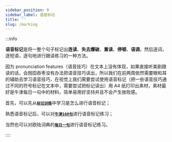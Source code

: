 ```yaml
---
sidebar_position: 0
sidebar_label: 语音标记
title: ''
slug: /marking
---
```


:::info

**语音标记**是将一整个句子标记出**连读**、**失去爆破**、**重读**、**停顿**、**语调**，然后逐词，逐短语，逐句地进行跟读练习的一种方法。

因为 pronunciation features（语音技巧）在文本上没有体现，如果直接听美剧跟读的话，会囫囵吞枣没有办法把语音技巧读出，所以我们在前两周依然需要眼和耳的辅助去学习语音技巧，在视觉上我们需要尝试使用语音标记（把一些语音技巧通过不同的符号标记在文本中，需要尝试把标记读出）用 A4 纸打印出素材，素材最好是牛津每日一句中的材料，简单易用好坚持并且不会产生挫败感。

首先，可以先从[**`标记训练`**](./marking/train)中学习是怎么进行语音标记；

熟悉语音标记后，可以对[**`牛津160句`**](./marking/oxford)进行语音标记练习；

当然也可以对欧陆词典的[**`每日一句`**](./marking/sentence)进行语音标记练习。

::::
